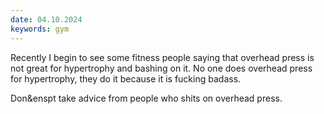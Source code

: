 ```yaml
---
date: 04.10.2024
keywords: gym
---
```


Recently I begin to see some fitness people saying that overhead press is not great for hypertrophy and bashing on it. No one does overhead press for hypertrophy, they do it because it is fucking badass.

Don&enspt take advice from people who shits on overhead press.
